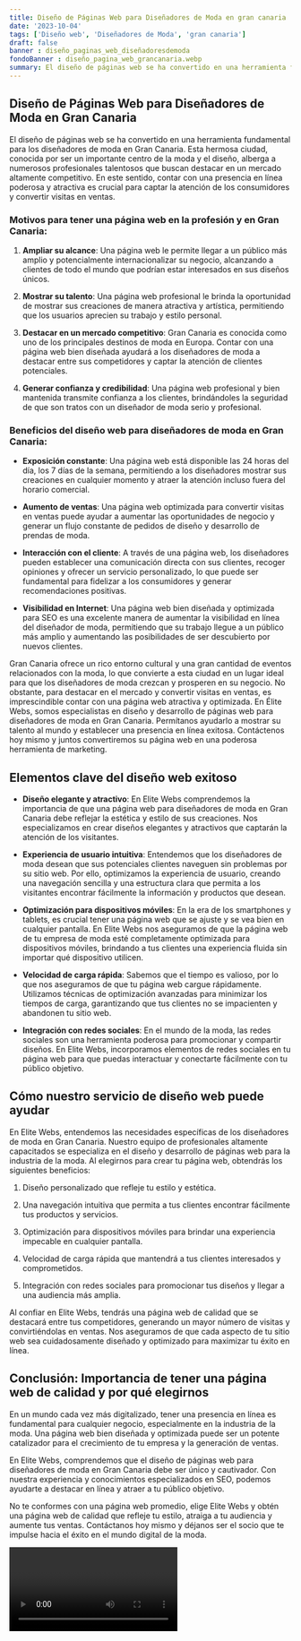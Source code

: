 ```yaml
---
title: Diseño de Páginas Web para Diseñadores de Moda en gran canaria
date: '2023-10-04'
tags: ['Diseño web', 'Diseñadores de Moda', 'gran canaria']
draft: false
banner : diseño_paginas_web_diseñadoresdemoda
fondoBanner : diseño_pagina_web_grancanaria.webp
summary: El diseño de páginas web se ha convertido en una herramienta fundamental para los diseñadores de moda en Gran Canaria. Esta hermosa ciudad, conocida por ser un importante centro de la moda y el diseño, alberga a numerosos profesionales talentosos que buscan destacar en un mercado altamente competitivo. En este sentido, contar con una presencia en línea poderosa y atractiva es crucial para captar la atención de los consumidores y convertir visitas en ventas.
---
```


## Diseño de Páginas Web para Diseñadores de Moda en Gran Canaria

El diseño de páginas web se ha convertido en una herramienta fundamental para los diseñadores de moda en Gran Canaria. Esta hermosa ciudad, conocida por ser un importante centro de la moda y el diseño, alberga a numerosos profesionales talentosos que buscan destacar en un mercado altamente competitivo. En este sentido, contar con una presencia en línea poderosa y atractiva es crucial para captar la atención de los consumidores y convertir visitas en ventas.

### Motivos para tener una página web en la profesión y en Gran Canaria:

1. **Ampliar su alcance**: Una página web le permite llegar a un público más amplio y potencialmente internacionalizar su negocio, alcanzando a clientes de todo el mundo que podrían estar interesados ​​en sus diseños únicos.

2. **Mostrar su talento**: Una página web profesional le brinda la oportunidad de mostrar sus creaciones de manera atractiva y artística, permitiendo que los usuarios aprecien su trabajo y estilo personal.

3. **Destacar en un mercado competitivo**: Gran Canaria es conocida como uno de los principales destinos de moda en Europa. Contar con una página web bien diseñada ayudará a los diseñadores de moda a destacar entre sus competidores y captar la atención de clientes potenciales.

4. **Generar confianza y credibilidad**: Una página web profesional y bien mantenida transmite confianza a los clientes, brindándoles la seguridad de que son tratos con un diseñador de moda serio y profesional.

### Beneficios del diseño web para diseñadores de moda en Gran Canaria:

- **Exposición constante**: Una página web está disponible las 24 horas del día, los 7 días de la semana, permitiendo a los diseñadores mostrar sus creaciones en cualquier momento y atraer la atención incluso fuera del horario comercial.

- **Aumento de ventas**: Una página web optimizada para convertir visitas en ventas puede ayudar a aumentar las oportunidades de negocio y generar un flujo constante de pedidos de diseño y desarrollo de prendas de moda.

- **Interacción con el cliente**: A través de una página web, los diseñadores pueden establecer una comunicación directa con sus clientes, recoger opiniones y ofrecer un servicio personalizado, lo que puede ser fundamental para fidelizar a los consumidores y generar recomendaciones positivas.

- **Visibilidad en Internet**: Una página web bien diseñada y optimizada para SEO es una excelente manera de aumentar la visibilidad en línea del diseñador de moda, permitiendo que su trabajo llegue a un público más amplio y aumentando las posibilidades de ser descubierto por nuevos clientes.

Gran Canaria ofrece un rico entorno cultural y una gran cantidad de eventos relacionados con la moda, lo que convierte a esta ciudad en un lugar ideal para que los diseñadores de moda crezcan y prosperen en su negocio. No obstante, para destacar en el mercado y convertir visitas en ventas, es imprescindible contar con una página web atractiva y optimizada. En Élite Webs, somos especialistas en diseño y desarrollo de páginas web para diseñadores de moda en Gran Canaria. Permítanos ayudarlo a mostrar su talento al mundo y establecer una presencia en línea exitosa. Contáctenos hoy mismo y juntos convertiremos su página web en una poderosa herramienta de marketing.

<GifSeo />

<Cta />

## Elementos clave del diseño web exitoso

- **Diseño elegante y atractivo**: En Elite Webs comprendemos la importancia de que una página web para diseñadores de moda en Gran Canaria debe reflejar la estética y estilo de sus creaciones. Nos especializamos en crear diseños elegantes y atractivos que captarán la atención de los visitantes.

- **Experiencia de usuario intuitiva**: Entendemos que los diseñadores de moda desean que sus potenciales clientes naveguen sin problemas por su sitio web. Por ello, optimizamos la experiencia de usuario, creando una navegación sencilla y una estructura clara que permita a los visitantes encontrar fácilmente la información y productos que desean.

- **Optimización para dispositivos móviles**: En la era de los smartphones y tablets, es crucial tener una página web que se ajuste y se vea bien en cualquier pantalla. En Elite Webs nos aseguramos de que la página web de tu empresa de moda esté completamente optimizada para dispositivos móviles, brindando a tus clientes una experiencia fluida sin importar qué dispositivo utilicen.

- **Velocidad de carga rápida**: Sabemos que el tiempo es valioso, por lo que nos aseguramos de que tu página web cargue rápidamente. Utilizamos técnicas de optimización avanzadas para minimizar los tiempos de carga, garantizando que tus clientes no se impacienten y abandonen tu sitio web.

- **Integración con redes sociales**: En el mundo de la moda, las redes sociales son una herramienta poderosa para promocionar y compartir diseños. En Elite Webs, incorporamos elementos de redes sociales en tu página web para que puedas interactuar y conectarte fácilmente con tu público objetivo.

## Cómo nuestro servicio de diseño web puede ayudar

En Elite Webs, entendemos las necesidades específicas de los diseñadores de moda en Gran Canaria. Nuestro equipo de profesionales altamente capacitados se especializa en el diseño y desarrollo de páginas web para la industria de la moda. Al elegirnos para crear tu página web, obtendrás los siguientes beneficios:

1. Diseño personalizado que refleje tu estilo y estética.

2. Una navegación intuitiva que permita a tus clientes encontrar fácilmente tus productos y servicios.

3. Optimización para dispositivos móviles para brindar una experiencia impecable en cualquier pantalla.

4. Velocidad de carga rápida que mantendrá a tus clientes interesados y comprometidos.

5. Integración con redes sociales para promocionar tus diseños y llegar a una audiencia más amplia.

Al confiar en Elite Webs, tendrás una página web de calidad que se destacará entre tus competidores, generando un mayor número de visitas y convirtiéndolas en ventas. Nos aseguramos de que cada aspecto de tu sitio web sea cuidadosamente diseñado y optimizado para maximizar tu éxito en línea.

## Conclusión: Importancia de tener una página web de calidad y por qué elegirnos

En un mundo cada vez más digitalizado, tener una presencia en línea es fundamental para cualquier negocio, especialmente en la industria de la moda. Una página web bien diseñada y optimizada puede ser un potente catalizador para el crecimiento de tu empresa y la generación de ventas.

En Elite Webs, comprendemos que el diseño de páginas web para diseñadores de moda en Gran Canaria debe ser único y cautivador. Con nuestra experiencia y conocimientos especializados en SEO, podemos ayudarte a destacar en línea y atraer a tu público objetivo.

No te conformes con una página web promedio, elige Elite Webs y obtén una página web de calidad que refleje tu estilo, atraiga a tu audiencia y aumente tus ventas. Contáctanos hoy mismo y déjanos ser el socio que te impulse hacia el éxito en el mundo digital de la moda.

<Video />

<CtaBot job='Diseñadores de Moda' city='gran canaria'/>

<Gmaps query='gran canaria+españa+maps' />